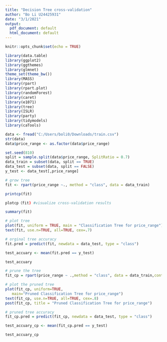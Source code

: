 ---
title: "Decision Tree cross-validation"
author: "Bo Li U24425931"
date: "3/1/2021"
output:
  pdf_document: default
  html_document: default
---

```{r setup, include=FALSE}
knitr::opts_chunk$set(echo = TRUE)
```
```{r}
library(data.table)
library(ggplot2)
library(ggthemes)
library(glmnet)
theme_set(theme_bw())
library(MASS)
library(rpart)
library(rpart.plot)
library(randomForest)
library(caret)
library(e1071)
library(tree)
library(ISLR)
library(party)
library(tidymodels)
library(caTools)
```
```{r}
data <- fread("C:/Users/boli0/Downloads/train.csv")
str(data)
data$price_range <- as.factor(data$price_range)
```
```{r}
set.seed(810)
split = sample.split(data$price_range, SplitRatio = 0.7)
data_train = subset(data, split == TRUE)
data_test = subset(data, split == FALSE)
y_test <- data_test[,price_range]
```
```{r}
# grow tree
fit <- rpart(price_range ~., method = "class", data = data_train)
```
```{r}
printcp(fit)
```
```{r}
plotcp（fit) #visualize cross-validation results
```
```{r}
summary(fit)
```
```{r}
# plot tree
plot(fit, uniform = TRUE, main = "Classification Tree for price_range")
text(fit, use.n=TRUE, all=TRUE, cex=.7)
```
```{r}
# orginal tree accuracy
fit.pred = predict(fit, newdata = data_test, type = "class")

test_accuary <- mean(fit.pred == y_test)

test_accuary
```
```{r}
# prune the tree
fit_cp = rpart(price_range ~ .,method = "class", data = data_train,control = rpart.control(minsplit = 1) , parms = list(split = "information"), cp = 0.01000000)
```
```{r}
# plot the pruned tree
plot(fit_cp, uniform=TRUE,
   main="Pruned Classification Tree for price_range")
text(fit_cp, use.n=TRUE, all=TRUE, cex=.8)
post(fit_cp, title = "Pruned Classification Tree for price_range")
```
```{r}
# pruned tree accuracy
fit_cp.pred = predict(fit_cp, newdata = data_test, type = "class")

test_accuary_cp <- mean(fit_cp.pred == y_test)

test_accuary_cp
```